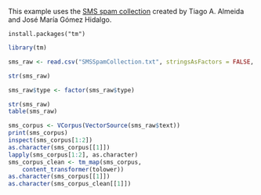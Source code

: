 
This example uses the [SMS spam collection](http://www.dt.fee.unicamp.br/~tiago/smsspamcollection/) created by Tiago A. Almeida and José María Gómez Hidalgo.

```
install.packages("tm")
```

```r
library(tm)
```

```r
sms_raw <- read.csv("SMSSpamCollection.txt", stringsAsFactors = FALSE, sep = "\t", quote="", header = FALSE, col.names = c('type', 'text'))

str(sms_raw)

sms_raw$type <- factor(sms_raw$type)

str(sms_raw)
table(sms_raw)
```

```r
sms_corpus <- VCorpus(VectorSource(sms_raw$text))
print(sms_corpus)
inspect(sms_corpus[1:2])
as.character(sms_corpus[[1]])
lapply(sms_corpus[1:2], as.character)
sms_corpus_clean <- tm_map(sms_corpus,
    content_transformer(tolower))
as.character(sms_corpus[[1]])
as.character(sms_corpus_clean[[1]])
```

